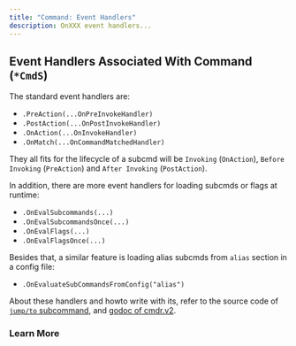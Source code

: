 ```yaml
---
title: "Command: Event Handlers"
description: OnXXX event handlers...
---
```


## Event Handlers Associated With Command (`*CmdS`)

The standard event handlers are:

- `.PreAction(...OnPreInvokeHandler)`
- `.PostAction(...OnPostInvokeHandler)`
- `.OnAction(...OnInvokeHandler)`
- `.OnMatch(...OnCommandMatchedHandler)`

They all fits for the lifecycle of a subcmd will be `Invoking` (`OnAction`), `Before Invoking` (`PreAction`) and `After Invoking` (`PostAction`).

In addition, there are more event handlers for loading subcmds or flags at runtime:

- `.OnEvalSubcommands(...)`
- `.OnEvalSubcommandsOnce(...)`
- `.OnEvalFlags(...)`
- `.OnEvalFlagsOnce(...)`

Besides that, a similar feature is loading alias subcmds from `alias` section in a config file:

- `.OnEvaluateSubCommandsFromConfig("alias")`

About these handlers and howto write with its, refer to the source code of [`jump/to` subcommand](https://github.com/hedzr/cmdr/tree/master/examples/cmd/jump.go), and [godoc of cmdr.v2](https://pkg.go.dev/github.com/hedzr/cmdr).

### Learn More

<Cards>
  <Card title="Command" href="../g31-command" />
  <Card title="Command: Invokes" href="../g35-cmd-invokes" />
  <Card title="Command: Preset Args" href="../g36-cmd-preset-args" />
  <Card title="Command: Redirect To" href="../g37-cmd-redirect-to" />
  <Card title="Command: Dynamic Cmd" href="../g40-cmd-dyncmd" />
  <Card
    title="Command: Dynamic Cmd From Config"
    href="../g41-cmd-dyncmd-from-config"
  />
  <Card title="Command: Event Handlers" href="../g49-cmd-events" />
</Cards>
